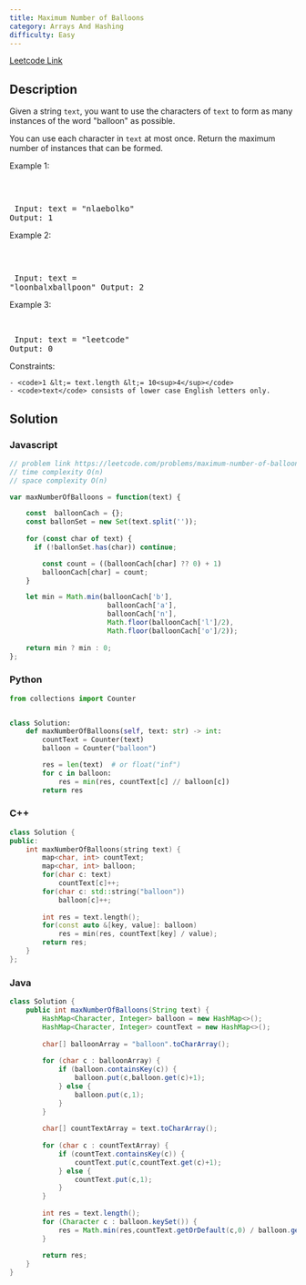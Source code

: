 ```yaml
---
title: Maximum Number of Balloons
category: Arrays And Hashing
difficulty: Easy
---
```


<Callout>

[Leetcode Link](https://leetcode.com/problems/maximum-number-of-balloons)

</Callout>

## Description
Given a string <code>text</code>, you want to use the characters of <code>text</code> to form as many instances of the word &quot;balloon&quot; as possible.

You can use each character in <code>text</code> at most once. Return the maximum number of instances that can be formed.

 
Example 1:

<Image alt="" src="https://assets.leetcode.com/uploads/2019/09/05/1536_ex1_upd.JPG" width={132} height={35} />

<br /><pre className="overflow-x-auto">
Input: text = &quot;nlaebolko&quot;
Output: 1
</pre>

Example 2:

<Image alt="" src="https://assets.leetcode.com/uploads/2019/09/05/1536_ex2_upd.JPG" width={267} height={35} />

<br /><pre className="overflow-x-auto">
Input: text = &quot;loonbalxballpoon&quot;
Output: 2
</pre>

Example 3:

<br /><pre className="overflow-x-auto">
Input: text = &quot;leetcode&quot;
Output: 0
</pre>

 
Constraints:


	- <code>1 &lt;= text.length &lt;= 10<sup>4</sup></code>
	- <code>text</code> consists of lower case English letters only.



## Solution

### Javascript
```javascript
// problem link https://leetcode.com/problems/maximum-number-of-balloons
// time complexity O(n)
// space complexity O(n)

var maxNumberOfBalloons = function(text) {

    const  balloonCach = {};
    const ballonSet = new Set(text.split(''));
   
    for (const char of text) {
      if (!ballonSet.has(char)) continue;

        const count = ((balloonCach[char] ?? 0) + 1)
        balloonCach[char] = count;
    }

    let min = Math.min(balloonCach['b'], 
                        balloonCach['a'], 
                        balloonCach['n'], 
                        Math.floor(balloonCach['l']/2), 
                        Math.floor(balloonCach['o']/2));
    
    return min ? min : 0;
};


```
### Python
```python
from collections import Counter


class Solution:
    def maxNumberOfBalloons(self, text: str) -> int:
        countText = Counter(text)
        balloon = Counter("balloon")

        res = len(text)  # or float("inf")
        for c in balloon:
            res = min(res, countText[c] // balloon[c])
        return res

```
### C++
```cpp
class Solution {
public:
    int maxNumberOfBalloons(string text) {
        map<char, int> countText;
        map<char, int> balloon;
        for(char c: text)
            countText[c]++;
        for(char c: std::string("balloon"))
            balloon[c]++;
        
        int res = text.length();
        for(const auto &[key, value]: balloon)
            res = min(res, countText[key] / value);
        return res;
    }
};

```
### Java
```java
class Solution {
    public int maxNumberOfBalloons(String text) {
        HashMap<Character, Integer> balloon = new HashMap<>();
        HashMap<Character, Integer> countText = new HashMap<>();
        
        char[] balloonArray = "balloon".toCharArray();
        
        for (char c : balloonArray) {
            if (balloon.containsKey(c)) {
                balloon.put(c,balloon.get(c)+1);
            } else {
                balloon.put(c,1);
            }
        }
        
        char[] countTextArray = text.toCharArray();
        
        for (char c : countTextArray) {
            if (countText.containsKey(c)) {
                countText.put(c,countText.get(c)+1);
            } else {
                countText.put(c,1);
            }
        }
        
        int res = text.length();
        for (Character c : balloon.keySet()) {
            res = Math.min(res,countText.getOrDefault(c,0) / balloon.get(c));
        }
    
        return res;
    }
}

```


